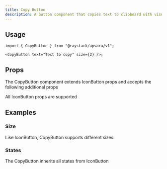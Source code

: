 ```yaml
---
title: Copy Button
description: A button component that copies text to clipboard with visual feedback.
---
```



<Demo data={playground} />

## Usage

```tsx
import { CopyButton } from "@raystack/apsara/v1";

<CopyButton text="Text to copy" size={2} />;
```

## Props

The CopyButton component extends IconButton props and accepts the following additional props

<auto-type-table path="./props.ts" name="CopyButtonProps" />

All IconButton props are supported

## Examples

### Size

Like IconButton, CopyButton supports different sizes:

<Demo data={sizesDemo} />

### States

The CopyButton inherits all states from IconButton

<Demo data={stateDemo} />
